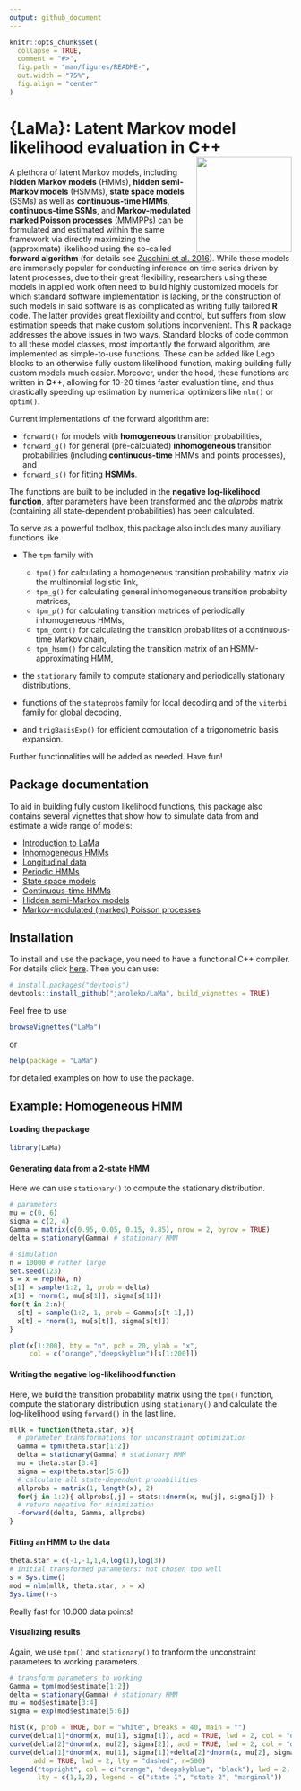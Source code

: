 ```yaml
---
output: github_document
---
```


```r
knitr::opts_chunk$set(
  collapse = TRUE,
  comment = "#>",
  fig.path = "man/figures/README-",
  out.width = "75%",
  fig.align = "center"
)
```

# {LaMa}: Latent Markov model likelihood evaluation in C++ <img src="man/figures/Logo_LaMa.png" align="right" height=170>

A plethora of latent Markov models, including **hidden Markov models** (HMMs), **hidden semi-Markov models** (HSMMs), **state space models** (SSMs) as well as **continuous-time HMMs**, **continuous-time SSMs**, and **Markov-modulated marked Poisson processes** (MMMPPs) can be formulated and estimated within the same framework via directly maximizing the (approximate) likelihood using the so-called **forward algorithm** (for details see
<a href="https://teuder.github.io/rcpp4everyone_en/020_install.html" target="_blank">Zucchini et al. 2016</a>).
While these models are immensely popular for conducting inference on time series driven by latent processes, due to their great flexibility, researchers using these models in applied work often need to build highly customized models for which standard software implementation is lacking, or the construction of such models in said software is as complicated as writing fully tailored **R** code. The latter provides great flexibility and control, but suffers from slow estimation speeds that make custom solutions inconvenient. This **R** package addresses the above issues in two ways. Standard blocks of code common to all these model classes, most importantly the forward algorithm, are implemented as simple-to-use functions. These can be added like Lego blocks to an otherwise fully custom likelihood function, making building fully custom models much easier. Moreover, under the hood, these functions are written in **C++**, allowing for 10-20 times faster evaluation time, and thus drastically speeding up estimation by numerical optimizers like `nlm()` or `optim()`.

Current implementations of the forward algorithm are:

* `forward()` for models with **homogeneous** transition probabilities,
* `forward_g()` for general (pre-calculated) **inhomogeneous** transition probabilities (including **continuous-time** HMMs and points processes), and
* `forward_s()` for fitting **HSMMs**.

The functions are built to be included in the **negative log-likelihood function**, after parameters have been transformed and the *allprobs* matrix (containing all state-dependent probabilities) has been calculated. 

To serve as a powerful toolbox, this package also includes many auxiliary functions like

* The `tpm` family with
  + `tpm()` for calculating a homogeneous transition probability matrix via the multinomial logistic link, 
  + `tpm_g()` for calculating general inhomogeneous transition probabilty matrices, 
  + `tpm_p()` for calculating transition matrices of periodically inhomogeneous HMMs,
  + `tpm_cont()` for calculating the transition probabilites of a continuous-time Markov chain,
  + `tpm_hsmm()` for calculating the transition matrix of an HSMM-approximating HMM,

* the `stationary` family to compute stationary and periodically stationary distributions,

* functions of the `stateprobs` family for local decoding and of the `viterbi` family for global decoding,

* and `trigBasisExp()` for efficient computation of a trigonometric basis expansion.

Further functionalities will be added as needed. Have fun!

## Package documentation

To aid in building fully custom likelihood functions, this package also contains several vignettes that show how to simulate data from and estimate a wide range of models:

* [Introduction to LaMa](https://github.com/janoleko/LaMa/blob/main/vignettes/pdfs/Intro_to_LaMa.pdf)
* [Inhomogeneous HMMs](https://github.com/janoleko/LaMa/blob/main/vignettes/pdfs/Inhomogeneous_HMMs.pdf)
* [Longitudinal data](https://github.com/janoleko/LaMa/blob/main/vignettes/pdfs/Longitudinal_data.pdf)
* [Periodic HMMs](https://github.com/janoleko/LaMa/blob/main/vignettes/pdfs/Periodic_HMM.pdf)
* [State space models](https://github.com/janoleko/LaMa/blob/main/vignettes/pdfs/State_space_models.pdf)
* [Continuous-time HMMs](https://github.com/janoleko/LaMa/blob/main/vignettes/pdfs/Continuous_time_HMMs.pdf)
* [Hidden semi-Markov models](https://github.com/janoleko/LaMa/blob/main/vignettes/pdfs/HSMMs.pdf)
* [Markov-modulated (marked) Poisson processes](https://github.com/janoleko/LaMa/blob/main/vignettes/pdfs/MMMPPs.pdf)

## Installation

To install and use the package, you need to have a functional C++ compiler. For details click
<a href="https://teuder.github.io/rcpp4everyone_en/020_install.html" target="_blank">here</a>. Then you can use:
```r
# install.packages("devtools")
devtools::install_github("janoleko/LaMa", build_vignettes = TRUE)
```

Feel free to use
```r
browseVignettes("LaMa")
```
or
```r
help(package = "LaMa")
```

for detailed examples on how to use the package.

## Example: Homogeneous HMM

#### Loading the package
```r
library(LaMa)
```


#### Generating data from a 2-state HMM
Here we can use `stationary()` to compute the stationary distribution.
```r
# parameters
mu = c(0, 6)
sigma = c(2, 4)
Gamma = matrix(c(0.95, 0.05, 0.15, 0.85), nrow = 2, byrow = TRUE)
delta = stationary(Gamma) # stationary HMM

# simulation
n = 10000 # rather large
set.seed(123)
s = x = rep(NA, n)
s[1] = sample(1:2, 1, prob = delta)
x[1] = rnorm(1, mu[s[1]], sigma[s[1]])
for(t in 2:n){
  s[t] = sample(1:2, 1, prob = Gamma[s[t-1],])
  x[t] = rnorm(1, mu[s[t]], sigma[s[t]])
}

plot(x[1:200], bty = "n", pch = 20, ylab = "x", 
     col = c("orange","deepskyblue")[s[1:200]])
```

#### Writing the negative log-likelihood function
Here, we build the transition probability matrix using the `tpm()` function, compute the stationary distribution using `stationary()` and calculate the log-likelihood using `forward()` in the last line.
```r
mllk = function(theta.star, x){
  # parameter transformations for unconstraint optimization
  Gamma = tpm(theta.star[1:2])
  delta = stationary(Gamma) # stationary HMM
  mu = theta.star[3:4]
  sigma = exp(theta.star[5:6])
  # calculate all state-dependent probabilities
  allprobs = matrix(1, length(x), 2)
  for(j in 1:2){ allprobs[,j] = stats::dnorm(x, mu[j], sigma[j]) }
  # return negative for minimization
  -forward(delta, Gamma, allprobs)
}
```

#### Fitting an HMM to the data
```r
theta.star = c(-1,-1,1,4,log(1),log(3)) 
# initial transformed parameters: not chosen too well
s = Sys.time()
mod = nlm(mllk, theta.star, x = x)
Sys.time()-s
```
Really fast for 10.000 data points!

#### Visualizing results
Again, we use `tpm()` and `stationary()` to tranform the unconstraint parameters to working parameters.
```r
# transform parameters to working
Gamma = tpm(mod$estimate[1:2])
delta = stationary(Gamma) # stationary HMM
mu = mod$estimate[3:4]
sigma = exp(mod$estimate[5:6])

hist(x, prob = TRUE, bor = "white", breaks = 40, main = "")
curve(delta[1]*dnorm(x, mu[1], sigma[1]), add = TRUE, lwd = 2, col = "orange", n=500)
curve(delta[2]*dnorm(x, mu[2], sigma[2]), add = TRUE, lwd = 2, col = "deepskyblue", n=500)
curve(delta[1]*dnorm(x, mu[1], sigma[1])+delta[2]*dnorm(x, mu[2], sigma[2]),
      add = TRUE, lwd = 2, lty = "dashed", n=500)
legend("topright", col = c("orange", "deepskyblue", "black"), lwd = 2, bty = "n",
       lty = c(1,1,2), legend = c("state 1", "state 2", "marginal"))
```